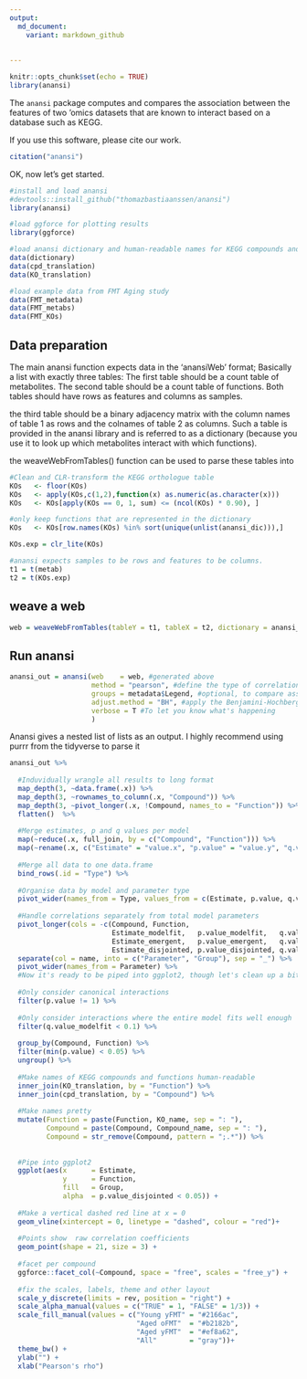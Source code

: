 ```yaml
---
output:
  md_document:
    variant: markdown_github
    
    
---
```


<!-- README.md is generated from README.Rmd. Please edit that file -->

```r
knitr::opts_chunk$set(echo = TRUE)
library(anansi)
```

The `anansi` package computes and compares the association between the features of two 'omics datasets that are known to interact based on a database such as KEGG. 

If you use this software, please cite our work.

```r
citation("anansi")
```

OK, now let's get started.

```r
#install and load anansi
#devtools::install_github("thomazbastiaanssen/anansi")
library(anansi)

#load ggforce for plotting results
library(ggforce)

#load anansi dictionary and human-readable names for KEGG compounds and orthologues
data(dictionary)
data(cpd_translation)
data(KO_translation)

#load example data from FMT Aging study
data(FMT_metadata)
data(FMT_metabs)
data(FMT_KOs)

```

## Data preparation

The main anansi function expects data in the 'anansiWeb' format; Basically a list with exactly three tables: 
The first table should be a count table of metabolites.
The second table should be a count table of functions. 
Both tables should have rows as features and columns as samples.

the third table should be a binary adjacency matrix with the column names of table 1 as rows and the colnames of table 2 as columns. Such a table is provided in the anansi library and is referred to as a dictionary (because you use it to look up which metabolites interact with which functions).  

the weaveWebFromTables() function can be used to parse these tables into 


```r
#Clean and CLR-transform the KEGG orthologue table
KOs   <- floor(KOs)
KOs   <- apply(KOs,c(1,2),function(x) as.numeric(as.character(x)))
KOs   <- KOs[apply(KOs == 0, 1, sum) <= (ncol(KOs) * 0.90), ] 

#only keep functions that are represented in the dictionary
KOs   <- KOs[row.names(KOs) %in% sort(unique(unlist(anansi_dic))),]

KOs.exp = clr_lite(KOs)

#anansi expects samples to be rows and features to be columns. 
t1 = t(metab)
t2 = t(KOs.exp)
```

## weave a web

```r
web = weaveWebFromTables(tableY = t1, tableX = t2, dictionary = anansi_dic)
```

## Run anansi

```r
anansi_out = anansi(web    = web, #generated above
                    method = "pearson", #define the type of correlation used
                    groups = metadata$Legend, #optional, to compare associations between groups
                    adjust.method = "BH", #apply the Benjamini-Hochberg procedure for FDR
                    verbose = T #To let you know what's happening
                    )

```

Anansi gives a nested list of lists as an output. I highly recommend using purrr from the tidyverse to parse it

```r
anansi_out %>%
  
  #Induvidually wrangle all results to long format
  map_depth(3, ~data.frame(.x)) %>%
  map_depth(3, ~rownames_to_column(.x, "Compound")) %>%
  map_depth(3, ~pivot_longer(.x, !Compound, names_to = "Function")) %>%
  flatten()  %>%
  
  #Merge estimates, p and q values per model
  map(~reduce(.x, full_join, by = c("Compound", "Function"))) %>%
  map(~rename(.x, c("Estimate" = "value.x", "p.value" = "value.y", "q.value" = "value"))) %>%
  
  #Merge all data to one data.frame
  bind_rows(.id = "Type") %>%
  
  #Organise data by model and parameter type
  pivot_wider(names_from = Type, values_from = c(Estimate, p.value, q.value)) %>%
  
  #Handle correlations separately from total model parameters
  pivot_longer(cols = -c(Compound, Function, 
                         Estimate_modelfit,   p.value_modelfit,   q.value_modelfit, 
                         Estimate_emergent,   p.value_emergent,   q.value_emergent, 
                         Estimate_disjointed, p.value_disjointed, q.value_disjointed)) %>% 
  separate(col = name, into = c("Parameter", "Group"), sep = "_") %>% 
  pivot_wider(names_from = Parameter) %>% 
  #Now it's ready to be piped into ggplot2, though let's clean up a bit more. 
  
  #Only consider canonical interactions
  filter(p.value != 1) %>%
  
  #Only consider interactions where the entire model fits well enough
  filter(q.value_modelfit < 0.1) %>% 
  
  group_by(Compound, Function) %>% 
  filter(min(p.value) < 0.05) %>%
  ungroup() %>%
  
  #Make names of KEGG compounds and functions human-readable
  inner_join(KO_translation, by = "Function") %>%
  inner_join(cpd_translation, by = "Compound") %>%
  
  #Make names pretty
  mutate(Function = paste(Function, KO_name, sep = ": "), 
         Compound = paste(Compound, Compound_name, sep = ": "), 
         Compound = str_remove(Compound, pattern = ";.*")) %>% 
  
  
  #Pipe into ggplot2
  ggplot(aes(x      = Estimate, 
             y      = Function, 
             fill   = Group, 
             alpha  = p.value_disjointed < 0.05)) + 
  
  #Make a vertical dashed red line at x = 0
  geom_vline(xintercept = 0, linetype = "dashed", colour = "red")+
  
  #Points show  raw correlation coefficients
  geom_point(shape = 21, size = 3) + 
  
  #facet per compound
  ggforce::facet_col(~Compound, space = "free", scales = "free_y") + 
  
  #fix the scales, labels, theme and other layout
  scale_y_discrete(limits = rev, position = "right") +
  scale_alpha_manual(values = c("TRUE" = 1, "FALSE" = 1/3)) +
  scale_fill_manual(values = c("Young yFMT" = "#2166ac", 
                               "Aged oFMT"  = "#b2182b", 
                               "Aged yFMT"  = "#ef8a62", 
                               "All"        = "gray"))+
  theme_bw() + 
  ylab("") + 
  xlab("Pearson's rho")
```
